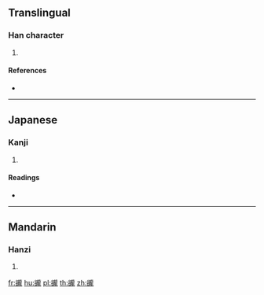 {{character info/new}}
==Translingual==

===Han character===
{{Han char|rn=150|rad=谷|as=16|sn=23|four=81611|canj=CRYBP}}

# {{defn|Han|sort=谷16}}

====References====
* {{Han ref|kx=1191.100|dkj=36241|dj=1654.090|hdz=63907.140|uh=8C45|ud=35909|bh=F844|bd=63556}}

----

==Japanese==

===Kanji===
{{ja-kanji|grade=|rs=谷16}}

# {{defn|lang=ja|sort=谷16}}

====Readings====
* {{ja-readings|on=[[ろう]] (rō), [[る]] (ru)|kun=|nanori=}}

----

==Mandarin==

===Hanzi===
{{cmn-hanzi|pin=[[lóng]] ([[long2]])|wg=lung<sup>2</sup>}}

# {{defn|lang=cmn|sort=谷16}}

[[fr:豅]]
[[hu:豅]]
[[pl:豅]]
[[th:豅]]
[[zh:豅]]